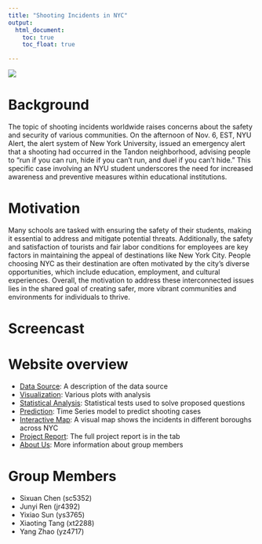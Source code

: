 ```yaml
---
title: "Shooting Incidents in NYC"
output: 
  html_document:
    toc: true
    toc_float: true

---
```


![](images/gun control.jpeg)

# Background
  The topic of shooting incidents worldwide raises concerns about the safety and security of various communities. On the afternoon of Nov. 6, EST, NYU Alert, the alert system of New York University, issued an emergency alert that a shooting had occurred in the Tandon neighborhood, advising people to “run if you can run, hide if you can’t run, and duel if you can’t hide.” This specific case involving an NYU student underscores the need for increased awareness and preventive measures within educational institutions. 


# Motivation
  Many schools are tasked with ensuring the safety of their students, making it essential to address and mitigate potential threats. Additionally, the safety and satisfaction of tourists and fair labor conditions for employees are key factors in maintaining the appeal of destinations like New York City. People choosing NYC as their destination are often motivated by the city’s diverse opportunities, which include education, employment, and cultural experiences. Overall, the motivation to address these interconnected issues lies in the shared goal of creating safer, more vibrant communities and environments for individuals to thrive.
  
  
# Screencast

# Website overview

- [Data Source](data_source.html): A description of the data source
- [Visualization](visualization.html): Various plots with analysis
- [Statistical Analysis](stat_analyses.html): Statistical tests used to solve proposed questions
- [Prediction](prediction.html): Time Series model to predict shooting cases
- [Interactive Map](interactive_map.html): A visual map shows the incidents in different boroughs across NYC
- [Project Report](project_report.html): The full project report is in the tab
- [About Us](about_us.html): More information about group members


# Group Members
- Sixuan Chen (sc5352)
- Junyi Ren (jr4392)
- Yixiao Sun (ys3765)
- Xiaoting Tang (xt2288)
- Yang Zhao (yz4717)




